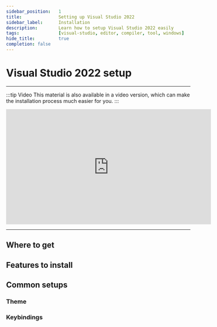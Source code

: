 ```yaml
---
sidebar_position:	1
title:				Setting up Visual Studio 2022
sidebar_label:		Installation
description:		Learn how to setup Visual Studio 2022 easily
tags:				[visual-studio, editor, compiler, tool, windows]
hide_title:			true
completion: false
---
```



# Visual Studio 2022 setup

<hr/>

:::tip Video
This material is also available in a video version, which can make
the installation process much easier for you.
:::

<center>
<iframe
	width="560"
	height="315"
	src="https://www.youtube.com/embed/4LVVgUoLCSE"
	title="YouTube video player"
	frameBorder="0"
	allow="accelerometer; autoplay; clipboard-write; encrypted-media; gyroscope; picture-in-picture"
	allowFullScreen>
</iframe>
</center>

<hr/>

## Where to get

<ImproveSection />

## Features to install

<ImproveSection />

## Common setups

<ImproveSection />

### Theme

<ImproveSection />

### Keybindings

<ImproveSection />

